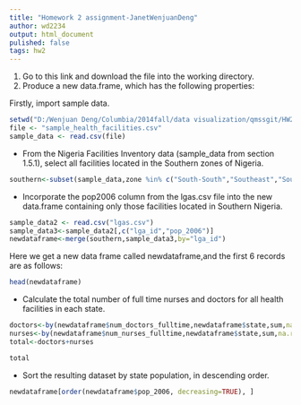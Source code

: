 ```yaml
---
title: "Homework 2 assignment-JanetWenjuanDeng"
author: wd2234
output: html_document
pulished: false  
tags: hw2
---
```


1. Go to this link and download the file into the working directory.
2. Produce a new data.frame, which has the following properties:

Firstly, import sample data.
```r
setwd("D:/Wenjuan Deng/Columbia/2014fall/data visualization/qmssgit/HW2")
file <- "sample_health_facilities.csv"
sample_data <- read.csv(file)
```
- From the Nigeria Facilities Inventory data (sample_data from section 1.5.1), select all facilities located in the Southern zones of Nigeria.
```r
southern<-subset(sample_data,zone %in% c("South-South","Southeast","Southwest"))
```

- Incorporate the pop2006 column from the lgas.csv file into the new data.frame containing only those facilities located in Southern Nigeria. 
```r
sample_data2 <- read.csv("lgas.csv")
sample_data3<-sample_data2[,c("lga_id","pop_2006")]
newdataframe<-merge(southern,sample_data3,by="lga_id")
````
Here we get a new data frame called newdataframe,and the first 6 records are as follows:
```r
head(newdataframe)
````

- Calculate the total number of full time nurses and doctors for all health facilities in each state.
```r
doctors<-by(newdataframe$num_doctors_fulltime,newdataframe$state,sum,na.rm=TRUE)
nurses<-by(newdataframe$num_nurses_fulltime,newdataframe$state,sum,na.rm=TRUE)
total<-doctors+nurses
````

```r
total
````

- Sort the resulting dataset by state population, in descending order.
```r
newdataframe[order(newdataframe$pop_2006, decreasing=TRUE), ]
```

